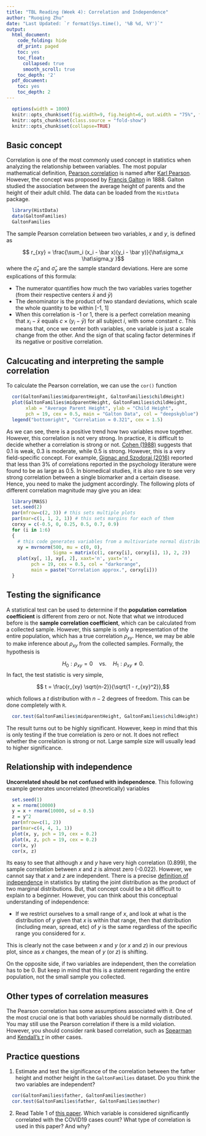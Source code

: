 ```yaml
---
title: "TBL Reading (Week 4): Correlation and Independence"
author: "Ruoqing Zhu"
date: "Last Updated: `r format(Sys.time(), '%B %d, %Y')`"
output:
  html_document:
    code_folding: hide
    df_print: paged
    toc: yes
    toc_float:
      collapsed: true
      smooth_scroll: true
    toc_depth: '2'
  pdf_document:
    toc: yes
    toc_depth: 2
---
```


```r
  options(width = 1000)
  knitr::opts_chunk$set(fig.width=9, fig.height=6, out.width = "75%", fig.align = 'center')
  knitr::opts_chunk$set(class.source = "fold-show")
  knitr::opts_chunk$set(collapse=TRUE)
```

## Basic concept

Correlation is one of the most commonly used concept in statistics when analyzing the relationship between variables. The most popular mathematical definition, [Pearson correlation](https://en.wikipedia.org/wiki/Pearson_correlation_coefficient) is named after [Karl Pearson](https://en.wikipedia.org/wiki/Karl_Pearson). However, the concept was proposed by [Francis Galton](https://en.wikipedia.org/wiki/Francis_Galton) in 1888. Galton studied the association between the average height of parents and the height of their adult child. The data can be loaded from the `HistData` package. 

```r
  library(HistData)
  data(GaltonFamilies)
  GaltonFamilies
```

The sample Pearson correlation between two variables, $x$ and $y$, is defined as 

$$ r_{xy} = \frac{\sum_i (x_i - \bar x)(y_i - \bar y)}{\hat\sigma_x \hat\sigma_y }$$
where the $\hat\sigma_x$ and $\hat\sigma_y$ are the sample standard deviations. Here are some explications of this formula:

  * The numerator quantifies how much the two variables varies together (from their respective centers $\bar x$ and $\bar y$)
  * The denominator is the product of two standard deviations, which scale the whole quantity to be within [-1, 1]
  * When this correlation is -1 or 1, there is a perfect correlation meaning that $x_i - \bar x$ equals $c \times (y_i - \bar y)$ for all subject $i$, with some constant $c$. This means that, once we center both variables, one variable is just a scale change from the other. And the sign of that scaling factor determines if its negative or positive correlation. 

## Calcucating and interpreting the sample correlation

To calculate the Pearson correlation, we can use the `cor()` function

```r
  cor(GaltonFamilies$midparentHeight, GaltonFamilies$childHeight)
  plot(GaltonFamilies$midparentHeight, GaltonFamilies$childHeight, 
       xlab = "Average Parent Height", ylab = "Child Height",
       pch = 19, cex = 0.5, main = "Galton Data", col = "deepskyblue")
  legend("bottomright", "Correlation = 0.321", cex = 1.5)
```

As we can see, there is a positive trend how two variables move together. However, this correlation is not very strong. In practice, it is difficult to decide whether a correlation is strong or not. [Cohen (1988)](https://scholar.google.com/scholar_lookup?title=Statistical%20power%20analysis%20for%20the%20behavioral%20sciences&author=J.%20Cohen&publication_year=1988) suggests that 0.1 is weak, 0.3 is moderate, while 0.5 is strong. However, this is a very field-specific concept. For example, [Gignac and Szodorai (2016)](https://www.sciencedirect.com/science/article/pii/S0191886916308194?casa_token=Vw-n84luM58AAAAA:PH6uejJ7c6ozR0XYjuxezLzIjgtpZ6FDlNsEDCbDt-whn0dP7jgTnJrUqDHyfq6psRfIR9wgMQ) reported that less than $3\%$ of correlations reported in the psychology literature were found to be as large as 0.5. In biomedical studies, it is also rare to see very strong correlation between a single biomarker and a certain disease. Hence, you need to make the judgment accordingly. The following plots of different correlation magnitude may give you an idea:

```r
  library(MASS)
  set.seed(2)
  par(mfrow=c(2, 3)) # this sets multiple plots
  par(mar=c(1, 1, 2, 1)) # this sets margins for each of them
  corxy = c(-0.5, 0, 0.25, 0.5, 0.7, 0.9)
  for (i in 1:6)
  {
    # this code generates variables from a multivariate normal distribution with correlated variables
    xy = mvrnorm(500, mu = c(0, 0),
                 Sigma = matrix(c(1, corxy[i], corxy[i], 1), 2, 2))
    plot(xy[, 1], xy[, 2], xaxt='n', yaxt='n',
         pch = 19, cex = 0.5, col = "darkorange",
         main = paste("Correlation approx.", corxy[i]))
  }
```

## Testing the significance 

A statistical test can be used to determine if the **population correlation coefficient** is different from zero or not. Note that what we introduced before is the **sample correlation coefficient**, which can be calculated from a collected sample. However, this sample is only a representation of the entire population, which has a true correlation $\rho_{xy}$. Hence, we may be able to make inference about $\rho_{xy}$ from the collected samples. Formally, the hypothesis is 

$$H_0: \rho_{xy} = 0 \quad \text{vs.}  \quad H_1: \rho_{xy} \neq 0.$$
In fact, the test statistic is very simple, 

$$ t = \frac{r_{xy} \sqrt{n-2}}{\sqrt{1 - r_{xy}^2}},$$

which follows a $t$ distribution with $n-2$ degrees of freedom. This can be done completely with `R`. 

```r
  cor.test(GaltonFamilies$midparentHeight, GaltonFamilies$childHeight)
```

The result turns out to be highly significant. However, keep in mind that this is only testing if the true correlation is zero or not. It does not reflect whether the correlation is strong or not. Large sample size will usually lead to higher significance. 

## Relationship with independence

**Uncorrelated should be not confused with independence**. This following example generates uncorrelated (theoretically) variables 

```r
  set.seed(1)
  x = rnorm(10000)
  y = x + rnorm(10000, sd = 0.5)
  z = y^2
  par(mfrow=c(1, 2))
  par(mar=c(4, 4, 1, 1))
  plot(x, y, pch = 19, cex = 0.2)
  plot(x, z, pch = 19, cex = 0.2)
  cor(x, y)
  cor(x, z)
```

Its easy to see that although $x$ and $y$ have very high correlation (0.899), the sample correlation between $x$ and $z$ is almost zero (-0.022). However, we cannot say that $x$ and $z$ are independent. There is a precise [definition of independence](https://en.wikipedia.org/wiki/Independence_(probability_theory)) in statistics by stating the joint distribution as the product of two marginal distributions. But, that concept could be a bit difficult to explain to a beginner. However, you can think about this conceptual understanding of independence: 

  * If we restrict ourselves to a small range of $x$, and look at what is the distribution of $y$ given that $x$ is within that range, then that distribution (including mean, spread, etc) of $y$ is the same regardless of the specific range you considered for $x$. 

This is clearly not the case between $x$ and $y$ (or $x$ and $z$) in our previous plot, since as $x$ changes, the mean of $y$ (or $z$) is shifting. 

On the opposite side, if two variables are independent, then the correlation has to be 0. But keep in mind that this is a statement regarding the entire population, not the small sample you collected. 

## Other types of correlation measures

The Pearson correlation has some assumptions associated with it. One of the most crucial one is that both variables should be normally distributed. You may still use the Pearson correlation if there is a mild violation. However, you should consider rank based correlation, such as [Spearman](https://en.wikipedia.org/wiki/Spearman%27s_rank_correlation_coefficient) and [Kendall's $\tau$](https://en.wikipedia.org/wiki/Kendall_rank_correlation_coefficient) in other cases. 


## Practice questions 

  1. Estimate and test the significance of the correlation between the father height and mother height in the `GaltonFamilies` dataset. Do you think the two variables are independent?
  
```r
  cor(GaltonFamilies$father, GaltonFamilies$mother)
  cor.test(GaltonFamilies$father, GaltonFamilies$mother)
```

  2. Read Table 1 of [this paper](papers/Tosepu2020). Which variable is considered significantly correlated with the COVID19 cases count? What type of correlation is used in this paper? And why?



